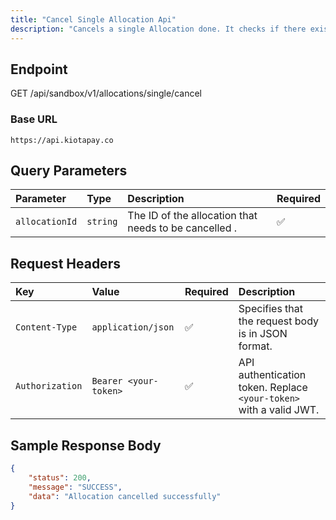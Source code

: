 ```yaml
---
title: "Cancel Single Allocation Api"
description: "Cancels a single Allocation done. It checks if there exists enough funds for this action"
---
```


## Endpoint

GET /api/sandbox/v1/allocations/single/cancel

### Base URL

`https://api.kiotapay.co`

## Query Parameters

| Parameter | Type | Description | Required |
| :--- | :--- | :--- | :--- |
| `allocationId` | `string` | The ID of the allocation that needs to be cancelled . | ✅ |

## Request Headers

| Key | Value | Required | Description |
| :--- | :--- | :--- | :--- |
| `Content-Type` | `application/json` | ✅ | Specifies that the request body is in JSON format. |
| `Authorization` | `Bearer <your-token>` | ✅ | API authentication token. Replace `<your-token>` with a valid JWT. |

## Sample Response Body

```json
{
    "status": 200,
    "message": "SUCCESS",
    "data": "Allocation cancelled successfully"
}
```